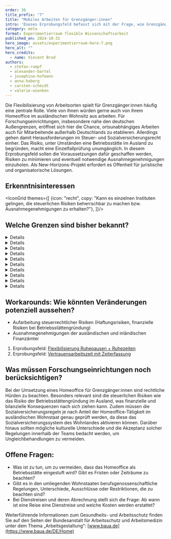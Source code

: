 ```yaml
---
order: 36
title_prefix: "7"
title: "Mobiles Arbeiten für Grenzgänger:innen"
intro: 'Dieses Erprobungsfeld befasst sich mit der Frage, wie Grenzgänger:innen die Arbeit im Homeoffice von ihrem Wohnsitz im Ausland aus ermöglicht werden kann. Dabei stehen insbesondere steuerrechtliche und sozialversicherungsrechtliche Herausforderungen im Vordergrund, die einer Einzelfallprüfung bedürfen.'
category: meta
format: Experimentierraum flexible Wissenschaftsarbeit
published_on: 2024-10-31
hero_image: assets/experimentierraum-hero-7.png
hero_alt: ""
hero_credits:
  - name: Vincent Brod
authors:
  - stefan-rumpf
  - alexander-bartel
  - josephine-hofmann
  - anna-hoberg
  - carsten-schmidt
  - valerie-wienken
---
```


<Leadin>Die Flexibilisierung</Leadin> von Arbeitsorten spielt für Grenzgänger:innen häufig eine zentrale Rolle. Viele von ihnen würden gerne auch von ihrem Homeoffice im ausländischen Wohnsitz aus arbeiten. Für Forschungseinrichtungen, insbesondere nahe den deutschen Außengrenzen, eröffnet sich hier die Chance, ortsunabhängiges Arbeiten auch für Mitarbeitende außerhalb Deutschlands zu etablieren. Allerdings gehen damit Herausforderungen im Steuer- und Sozialversicherungsrecht einher. Das Risiko, unter Umständen eine Betriebsstätte im Ausland zu begründen, macht eine Einzelfallprüfung unumgänglich. In diesem Erprobungsfeld sollen die Voraussetzungen dafür geschaffen werden, Risiken zu minimieren und eventuell notwendige Ausnahmegenehmigungen einzuholen. Als New-Horizons-Projekt erfordert es Offenheit für juristische und organisatorische Lösungen.

## Erkenntnisinteressen

<IconGrid themes={[
  {icon: "recht", copy: "Kann es einzelnen Instituten gelingen, die steuerlichen Risiken beherrschbar zu machen bzw. Ausnahmegenehmigungen zu erhalten?"},
]}/>

## Welche Grenzen sind bisher bekannt?

<DetailsGroup>
<Details summary="Arbeitsrechtliche Grenzen">

- Nicht bekannt

</Details>
<Details summary="Technische Grenzen">

- Grundsätzlich gilt die europäische Datenschutzgrundverordnung (DSGVO), dennoch gibt es in den verschiedenen Ländern Unterschiede beim Umgang mit Daten.
- Regelung von Zusatzkosten, z. B. Mobilfunkkosten im Ausland oder Kosten beim Austausch von defekten Endgeräten

</Details>
<Details summary="Prozessuale Grenzen">

- Richtlinie „Arbeiten im Ausland“ zusätzlich zur (Gesamt-)Betriebsvereinbarung mobile Arbeit oder ergänzt um Zusatzregelungen (bestehende Organisationsanwendungen, IT-Anwendungen etc.) erforderlich: Ein klarer, verbindlicher Rahmen für die Organisation ist wichtig, da das eventuelle Überschreiten rechtlicher Grenzen (Steuern, Sozialversicherung) Haftungsrisiken für Arbeitgeber birgt.
- Potenzielle Einschränkungen für bestimmte sehr verantwortungsvolle Positionen auf Managementebene
- Aufwand/Ressourcen in der HR-Abteilung der jeweiligen Forschungseinrichtung oder Zentraladministration, da Vorprüfungen erforderlich sind und administrative Pflichten erfüllt werden müssen (A1-Bescheinigung, EU-Meldepflichten)

</Details>
<Details summary="Führungs- und teambezogene Grenzen">

- Eine Abstimmung der entsprechenden räumlichen Abwesenheiten im Gesamtteam ist erforderlich, um Aufgaben vor Ort zu bewältigen.
- Umgang mit (vermeintlichen) Gerechtigkeitsproblemen
- Umgang mit möglicherweise auftretenden kunden- und partnerseitigen Irritationen

</Details>
<Details summary="Kulturelle Grenzen">

- Unverständnis, dass nach den umfassenden Freiheiten durch die Corona-Auflagen die Homeoffice-Möglichkeiten in ausländischen Wohnstaaten durch die Vorgaben des weiter geltenden deutschen Sozialversicherungsrechts wieder eingeschränkt sind
- Trotzdem ist eine geduldete Praxis festzustellen.
- Gleichberechtigungsdebatten

</Details>
<Details summary="Steuerrechtliche Grenzen">

- Lohnsteuerrecht
- Gefahr der Begründung einer Betriebsstätte im Ausland. Deshalb ist immer eine Einzelfallprüfung erforderlich: Hat das Homeoffice im ausländischen Wohnstaat Auswirkungen auf den Aufwand in Personalabteilungen und auf Personen, die steuerrechtliche Belange verantworten?

</Details>
<Details summary="Sozialversicherungsrechtliche Grenzen">

- Grenzüberschreitende Tätigkeiten in Telearbeit unterliegen grundsätzlich der Sozialversicherung des Mitgliedstaates der EU, in dem sich die Person und der dazugehörige PC/Laptop befinden.
- Ausnahmen bestehen für sog. Entsendungen (inkl. Workation) und die regelmäßige Beschäftigung in zwei oder mehr Mitgliedstaaten.
- Arbeitet ein:e Grenzgänger:in regelmäßig 25 Prozent oder mehr von ihrem:seinem Wohnsitz aus (klassisches Homeoffice), unterliegt die gesamte Tätigkeit grundsätzlich der Sozialversicherung des Wohnmitgliedstaats. Bei weniger als 25 Prozent Homeoffice unterliegt die Person der Sozialversicherung des Mitgliedstaats, in dem der Arbeitgeber seinen Sitz hat.
- Ab dem 1. Juli 2023 kann aufgrund einer Rahmenvereinbarung einiger Mitgliedstaaten der EU auf Antrag auch das Recht des Mitgliedstaats, in dem der Arbeitgeber seinen Sitz hat, für anwendbar erklärt werden, wenn Grenzgänger:innen bis unter 50 Prozent im Homeoffice arbeiten. Konkret bedeutet das bis 24,99 Prozent: Mitarbeitende müssen einen Antrag auf Feststellung des anzuwendenden Sozialversicherungsrechts bei der zuständigen Behörde im Wohnsitzstaat stellen. Bei einer multilateralen Rahmenvereinbarung (25 bis 49,99 Prozent) muss die Antragstellung über den Arbeitgeber erfolgen.

</Details>

<Details summary="Tarifvertragliche Grenzen">

- Nicht bekannt

</Details>

<Details summary="Gesundheitliche Grenzen">

- Nicht bekannt

</Details>

<Details summary="Sonstige Grenzen">

- Gefahr der Gründung einer ausländischen Betriebsstätte mit der Konsequenz einer potenziellen Bilanzierungspflicht

</Details>
</DetailsGroup>

## Workarounds: Wie könnten Veränderungen potenziell aussehen?

- Aufarbeitung steuerrechtlicher Risiken (Haftungsrisiken, finanzielle Risiken bei Betriebsstättengründung)
- Ausnahmegenehmigungen der ausländischen und inländischen Finanzämter

<Callout title="Zu welchen anderen Erprobungsfeldern besteht ein enger Bezug?">

1. Erprobungsfeld: [Flexibilisierung Ruhepausen + Ruhezeiten](/flexibilisierung-ruhepausen-ruhezeiten/)
2. Erprobungsfeld: [Vertrauensarbeitszeit mit Zeiterfassung](/vertrauensarbeitszeit-mit-zeiterfassung/)

</Callout>

<IconTile to="/experimentierraum-flexible-wissenschaftsarbeit#ortsflexible-arbeitsmoglichkeiten" eyebrow="Zuordnung im Experimentierraum" body="New Horizons — Ortsflexible und attraktive Arbeitsmöglichkeiten (OaA)" icon="place"/>

## Was müssen Forschungseinrichtungen noch berücksichtigen?

Bei der Umsetzung eines Homeoffice für Grenzgänger:innen sind rechtliche Hürden zu beachten. Besonders relevant sind die steuerlichen Risiken wie das Risiko der Betriebsstättengründung im Ausland, was finanzielle und bilanzielle Konsequenzen nach sich ziehen kann. Zudem müssen die Sozialversicherungsregeln je nach Anteil der Homeoffice-Tätigkeit im ausländischen Wohnstaat genau geprüft werden, da diese das Sozialversicherungssystem des Wohnlandes aktivieren können. Darüber hinaus sollten mögliche kulturelle Unterschiede und die Akzeptanz solcher Regelungen innerhalb der Teams bedacht werden, um Ungleichbehandlungen zu vermeiden.

## Offene Fragen:

- Was ist zu tun, um zu vermeiden, dass das Homeoffice als Betriebsstätte eingestuft wird? Gibt es Fristen oder Zeiträume zu beachten?
- Gibt es in den umliegenden Wohnstaaten berufsgenossenschaftliche Regelungen, Unterschiede, Ausschlüsse oder Restriktionen, die zu beachten sind?
- Bei Dienstreisen und deren Abrechnung stellt sich die Frage: Ab wann ist eine Reise eine Dienstreise und welche Kosten werden erstattet?

<Callout>

Weiterführende Informationen zum Gesundheits- und Arbeitsschutz finden Sie auf den Seiten der Bundesanstalt für Arbeitsschutz und Arbeitsmedizin unter dem Thema „Arbeitsgestaltung“: [www.baua.de](https://www.baua.de/DE/Home)

</Callout>

<File file="2024-08-27_Machbarkeitsstudie_Experimentierraum_Webversion-1.pdf" title="Vollständigen Ergebnisbericht herunterladen"/>

[^1]: Deutsches Sozialversicherungsrecht muss dabei anwendbar sein. Den Rahmen dafür liefert die EG VO 883/2004 sowie das neu geschaffene multilaterale Rahmenübereinkommen. Quelle dazu: https://www.bmas.de/SharedDocs/Downloads/DE/Internationales/info-home-office-grenzgaenger.pdf?__blob=publicationFile&v=11

